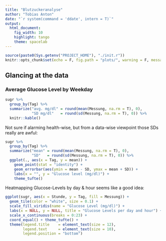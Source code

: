 ```yaml
---
title: "Blutzuckeranalyse"
author: "Tobias Anton"
date: "`r system(command = 'ddate', intern = T)`"
output: 
  html_document: 
    fig_width: 10
    highlight: tango
    theme: spacelab
---
```


```r
source(paste0(Sys.getenv("PROJECT_HOME"), "./init.r"))
knitr::opts_chunk$set(echo = F, fig.path = "plots/", warning = F, message = F)
```

## Glancing at the data

### Average Glucose Level by Weekday

```r
sugr %>% 
  group_by(Tag) %>% 
  summarize("avg. mg/dl" = round(mean(Messung, na.rm = T), 0),
            "SD mg/dl"   = round(sd(Messung, na.rm = T), 0)) %>% 
  knitr::kable()
```

Not sure if alarming health-wise, but from a data-wise viewpoint those SDs really are awful:

```r
sugr %>% 
  group_by(Tag) %>% 
  summarize("mean" = round(mean(Messung, na.rm = T), 0),
            "SD"   = round(sd(Messung, na.rm = T), 0)) %>% 
  ggplot(., aes(x = Tag, y = mean)) +
    geom_point(stat = "identity") +
    geom_errorbar(aes(ymin = mean - SD, ymax = mean + SD)) +
    labs(x = "", y = "Glucose level (mg/dl)") +
    theme_tufte()
```

Heatmapping Glucose-Levels by day & hour seems like a good idea:

```r
ggplot(sugr, aes(x = Stunde, y = Tag, fill = Messung)) +
  geom_tile(color = "white", size = 0.1) +
  scale_fill_viridis(name = "Glucose Level (mg/dl)") +
  labs(x = NULL, y = NULL, title = "Glucose Levels per day and hour") +
  scale_x_continuous(breaks = 0:23) +
  coord_equal() + theme_tufte() +
  theme(legend.title    = element_text(size = 12),
        legend.text     = element_text(size = 10),
        legend.position = "bottom")
```